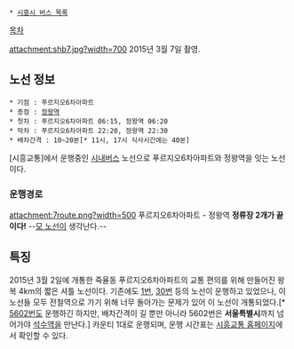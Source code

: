  * [[시흥시 버스 목록]]

[[목차]]

attachment:shb7.jpg?width=700
2015년 3월 7일 촬영.

== 노선 정보 ==
 * 기점 : 푸르지오6차아파트
 * 종점 : [[정왕역]]
 * 첫차 : 푸르지오6차아파트 06:15, 정왕역 06:20
 * 막차 : 푸르지오6차아파트 22:20, 정왕역 22:30
 * 배차간격 : 10~20분[* 11시, 17시 식사시간에는 40분]

[시흥교통]에서 운행중인 [[시내버스]] 노선으로 푸르지오6차아파트와 정왕역을 잇는 노선이다.

=== 운행경로 ===
attachment:7route.png?width=500
푸르지오6차아파트 - 정왕역
'''정류장 2개가 끝이다!''' --[[부천 버스 8-1|모 노선]]이 생각난다.--

== 특징 ==
2015년 3월 2일에 개통한 죽율동 푸르지오6차아파트의 교통 편의를 위해 만들어진 왕복 4km의 짧은 셔틀 노선이다. 기존에도 [[광명 버스 1|1번]], [[안산 버스 30|30번]] 등의 노선이 운행하고 있었으나, 이 노선들 모두 전철역으로 가기 위해 너무 돌아가는 문제가 있어 이 노선이 개통되었다.[* [[시흥 버스 5602|5602번]]도 운행하긴 하지만, 배차간격이 길 뿐만 아니라 5602번은 '''서울특별시'''까지 넘어가야 [[석수역]]을 만난다.]
카운티 1대로 운행되며, 운행 시간표는 [http://www.shbus.net/ 시흥교통 홈페이지]에서 확인할 수 있다.
